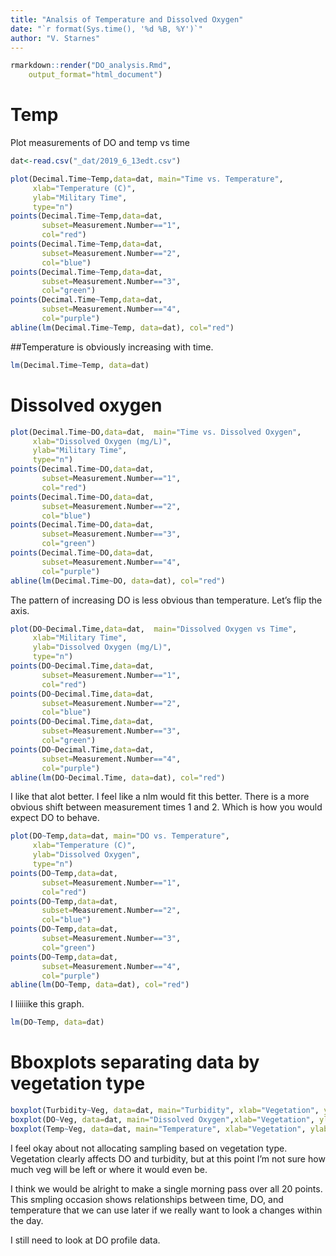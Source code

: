 ```yaml
---
title: "Analsis of Temperature and Dissolved Oxygen"
date: "`r format(Sys.time(), '%d %B, %Y')`"
author: "V. Starnes"
---
```


```r
rmarkdown::render("DO_analysis.Rmd",
    output_format="html_document")
```

# Temp

Plot measurements of DO and temp vs time

```r
dat<-read.csv("_dat/2019_6_13edt.csv")
```

```r
plot(Decimal.Time~Temp,data=dat, main="Time vs. Temperature",
     xlab="Temperature (C)",
     ylab="Military Time",
     type="n")
points(Decimal.Time~Temp,data=dat,
       subset=Measurement.Number=="1",
       col="red")
points(Decimal.Time~Temp,data=dat,
       subset=Measurement.Number=="2",
       col="blue")
points(Decimal.Time~Temp,data=dat,
       subset=Measurement.Number=="3",
       col="green")
points(Decimal.Time~Temp,data=dat,
       subset=Measurement.Number=="4",
       col="purple")
abline(lm(Decimal.Time~Temp, data=dat), col="red")
```



##Temperature is obviously increasing with time.

```r
lm(Decimal.Time~Temp, data=dat)
```



# Dissolved oxygen

```r
plot(Decimal.Time~DO,data=dat,  main="Time vs. Dissolved Oxygen",
     xlab="Dissolved Oxygen (mg/L)",
     ylab="Military Time",
     type="n")
points(Decimal.Time~DO,data=dat,
       subset=Measurement.Number=="1",
       col="red")
points(Decimal.Time~DO,data=dat,
       subset=Measurement.Number=="2",
       col="blue")
points(Decimal.Time~DO,data=dat,
       subset=Measurement.Number=="3",
       col="green")
points(Decimal.Time~DO,data=dat,
       subset=Measurement.Number=="4",
       col="purple")
abline(lm(Decimal.Time~DO, data=dat), col="red")
```



The pattern of increasing DO is less obvious than temperature. Let's flip the axis.

```r
plot(DO~Decimal.Time,data=dat,  main="Dissolved Oxygen vs Time",
     xlab="Military Time",
     ylab="Dissolved Oxygen (mg/L)",
     type="n")
points(DO~Decimal.Time,data=dat,
       subset=Measurement.Number=="1",
       col="red")
points(DO~Decimal.Time,data=dat,
       subset=Measurement.Number=="2",
       col="blue")
points(DO~Decimal.Time,data=dat,
       subset=Measurement.Number=="3",
       col="green")
points(DO~Decimal.Time,data=dat,
       subset=Measurement.Number=="4",
       col="purple")
abline(lm(DO~Decimal.Time, data=dat), col="red")
```



I like that alot better. I feel like a nlm would fit this better. There is a more obvious shift between measurement times 1 and 2. Which is how you would expect DO to behave.

```r
plot(DO~Temp,data=dat, main="DO vs. Temperature",
     xlab="Temperature (C)",
     ylab="Dissolved Oxygen",
     type="n")
points(DO~Temp,data=dat,
       subset=Measurement.Number=="1",
       col="red")
points(DO~Temp,data=dat,
       subset=Measurement.Number=="2",
       col="blue")
points(DO~Temp,data=dat,
       subset=Measurement.Number=="3",
       col="green")
points(DO~Temp,data=dat,
       subset=Measurement.Number=="4",
       col="purple")
abline(lm(DO~Temp, data=dat), col="red")
```



I liiiiike this graph. 


```r
lm(DO~Temp, data=dat)

```


# Bboxplots separating data by vegetation type

```r
boxplot(Turbidity~Veg, data=dat, main="Turbidity", xlab="Vegetation", ylab="Secchi Depth (cm)")
boxplot(DO~Veg, data=dat, main="Dissolved Oxygen",xlab="Vegetation", ylab="DO (mg/L)")
boxplot(Temp~Veg, data=dat, main="Temperature", xlab="Vegetation", ylab="Temperature (C)")

```


I feel okay about not allocating sampling based on vegetation type. Vegetation clearly affects DO and turbidity, but at this point I'm not sure how much veg will be left or where it would even be. 

I think we would be alright to make a single morning pass over all 20 points. This smpling occasion shows relationships between time, DO, and temperature that we can use later if we really want to look a changes within the day.


I still need to look at DO profile data.
